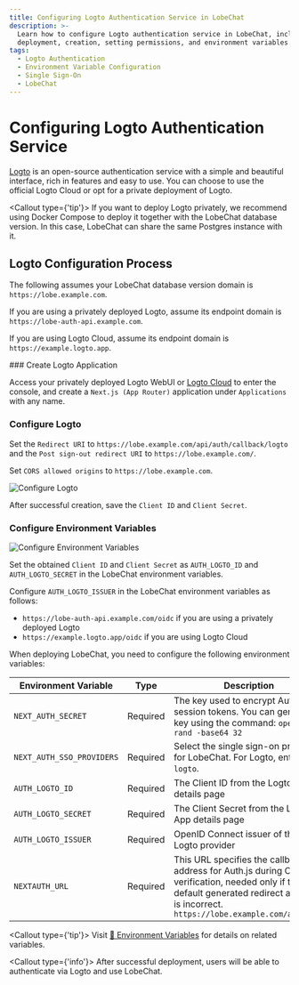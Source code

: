 ```yaml
---
title: Configuring Logto Authentication Service in LobeChat
description: >-
  Learn how to configure Logto authentication service in LobeChat, including
  deployment, creation, setting permissions, and environment variables.
tags:
  - Logto Authentication
  - Environment Variable Configuration
  - Single Sign-On
  - LobeChat
---
```


# Configuring Logto Authentication Service

[Logto](https://github.com/logto-io/logto) is an open-source authentication service with a simple and beautiful interface, rich in features and easy to use. You can choose to use the official Logto Cloud or opt for a private deployment of Logto.

<Callout type={'tip'}>
  If you want to deploy Logto privately, we recommend using Docker Compose to deploy it together
  with the LobeChat database version. In this case, LobeChat can share the same Postgres instance
  with it.
</Callout>

## Logto Configuration Process

The following assumes your LobeChat database version domain is `https://lobe.example.com`.

If you are using a privately deployed Logto, assume its endpoint domain is `https://lobe-auth-api.example.com`.

If you are using Logto Cloud, assume its endpoint domain is `https://example.logto.app`.

<Steps>
  ### Create Logto Application

Access your privately deployed Logto WebUI or [Logto Cloud](http://cloud.logto.io/) to enter the console, and create a `Next.js (App Router)` application under `Applications` with any name.

### Configure Logto

Set the `Redirect URI` to `https://lobe.example.com/api/auth/callback/logto` and the `Post sign-out redirect URI` to `https://lobe.example.com/`.

Set `CORS allowed origins` to `https://lobe.example.com`.

<Image
  alt="Configure Logto"
  inStep
  src="https://github.com/user-attachments/assets/5b816379-c07b-40ea-bde4-df16e2e4e523"
/>

After successful creation, save the `Client ID` and `Client Secret`.

### Configure Environment Variables

<Image
  alt="Configure Environment Variables"
  inStep
  src="https://github.com/user-attachments/assets/15af6d94-af4f-4aa9-bbab-7a46e9f9e837"
/>

Set the obtained `Client ID` and `Client Secret` as `AUTH_LOGTO_ID` and `AUTH_LOGTO_SECRET` in the LobeChat environment variables.

Configure `AUTH_LOGTO_ISSUER` in the LobeChat environment variables as follows:

- `https://lobe-auth-api.example.com/oidc` if you are using a privately deployed Logto
- `https://example.logto.app/oidc` if you are using Logto Cloud

When deploying LobeChat, you need to configure the following environment variables:

| Environment Variable | Type | Description |
| --- | --- | --- |
| `NEXT_AUTH_SECRET` | Required | The key used to encrypt Auth.js session tokens. You can generate a key using the command: `openssl rand -base64 32` |
| `NEXT_AUTH_SSO_PROVIDERS` | Required | Select the single sign-on provider for LobeChat. For Logto, enter `logto`. |
| `AUTH_LOGTO_ID` | Required | The Client ID from the Logto App details page |
| `AUTH_LOGTO_SECRET` | Required | The Client Secret from the Logto App details page |
| `AUTH_LOGTO_ISSUER` | Required | OpenID Connect issuer of the Logto provider |
| `NEXTAUTH_URL` | Required | This URL specifies the callback address for Auth.js during OAuth verification, needed only if the default generated redirect address is incorrect. `https://lobe.example.com/api/auth` |

  <Callout type={'tip'}>
    Visit [📘 Environment Variables](/docs/self-hosting/environment-variables/auth#logto) for details on related variables.
 
</Callout>
</Steps>

<Callout type={'info'}>
  After successful deployment, users will be able to authenticate via Logto and use LobeChat.
</Callout>
